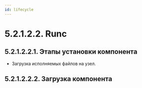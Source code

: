 ```yaml
---
id: lifecycle
---
```


# 5.2.1.2.2. Runc

## 5.2.1.2.2.1. Этапы установки компонента
- Загрузка исполняемых файлов на узел.

## 5.2.1.2.2.2. Загрузка компонента
<DownloadBIN/>
